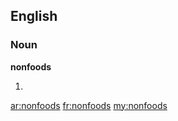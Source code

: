 ==English==

===Noun===
'''nonfoods'''

# {{plural of|[[nonfood]]}}

[[ar:nonfoods]]
[[fr:nonfoods]]
[[my:nonfoods]]